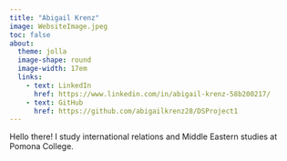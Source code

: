 ```yaml
---
title: "Abigail Krenz"
image: WebsiteImage.jpeg
toc: false
about: 
  theme: jolla
  image-shape: round
  image-width: 17em
  links:
    - text: LinkedIn
      href: https://www.linkedin.com/in/abigail-krenz-58b200217/
    - text: GitHub
      href: https://github.com/abigailkrenz28/DSProject1
---
```


Hello there! I study international relations and Middle Eastern studies at Pomona College.

```{}
```
